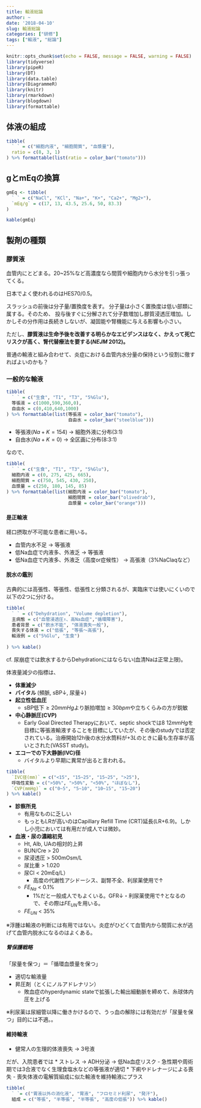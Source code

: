 ```yaml
---
title: 輸液総論
author: ~
date: '2018-04-10'
slug: 輸液総論
categories: ["研修"]
tags: ["輸液", "総論"]
---
```


```r
knitr::opts_chunk$set(echo = FALSE, message = FALSE, warning = FALSE)
library(tidyverse)
library(pipeR)
library(DT)
library(data.table)
library(DiagrammeR)
library(knitr)
library(rmarkdown)
library(blogdown)
library(formattable)
```

## 体液の組成

```r
tibble(
  ` ` = c("細胞内液", "細胞間質", "血漿量"),
  ratio = c(8, 3, 1)
) %>% formattable(list(ratio = color_bar("tomato")))
```


## gとmEqの換算

```r
gmEq <- tibble(
  ` ` = c("NaCl", "KCl", "Na+", "K+", "Ca2+", "Mg2+"),
  `mEq/g` = c(17, 13, 43.5, 25.6, 50, 83.3)
)

kable(gmEq)
```

## 製剤の種類

### 膠質液

血管内にとどまる。20~25%など高濃度なら間質や細胞内から水分を引っ張ってくる。

日本でよく使われるのはHES70/0.5。

スラッシュの前後は分子量/置換度を表す。
分子量は小さく置換度は低い部類に属する。そのため、
投与後すぐに分解されて分子数増加し膠質浸透圧増加。しかしその分作用は長続きしないが、凝固能や腎機能に与える影響も小さい。

ただし、**膠質液は生命予後を改善する明らかなエビデンスはなく、かえって死亡リスクが高く、腎代替療法を要する(*NEJM* 2012)。**

普通の輸液と組み合わせて、炎症における血管内水分量の保持という役割に徹すればよいのかも？


### 一般的な輸液

```r
tibble(
  ` ` = c("生食", "T1", "T3", "5%Glu"),
  等張液 = c(1000,590,360,0),
  自由水 = c(0,410,640,1000)
) %>% formattable(list(等張液 = color_bar("tomato"),
                       自由水 = color_bar("steelblue")))
```

* 等張液($Na + K = 154$) -> 細胞外液に分布(3:1)
* 自由水($Na + K = 0$) -> 全区画に分布(8:3:1)

なので、

```r
tibble(
  ` ` = c("生食", "T1", "T3", "5%Glu"),
  細胞内液 = c(0, 275, 425, 665),
  細胞間質 = c(750, 545, 430, 250),
  血漿量 = c(250, 180, 145, 85)
) %>% formattable(list(細胞内液 = color_bar("tomato"),
                       細胞間質 = color_bar("olivedrab"),
                       血漿量 = color_bar("orange")))
```

#### 是正輸液

経口摂取が不可能な患者に用いる。

* 血管内水不足 -> 等張液
* 低Na血症で内液多、外液乏 -> 等張液
* 低Na血症で内液多、外液乏（高度or症候性） -> 高張液（3%NaClaqなど）

#### 脱水の鑑別

古典的には高張性、等張性、低張性と分類されるが、実臨床では使いにくいので以下の2つに分ける。

```r
tibble(
  ` ` = c("Dehydration", "Volume depletion"),
  主病態 = c("血管浸透圧↑、高Na血症","循環障害"),
  患者背景 = c("飲水不能", "体液喪失一般"),
  喪失する体液 = c("低張", "等張〜高張"),
  輸液例 = c("5%Glu", "生食")
  
) %>% kable()
```

cf. 尿崩症では飲水するからDehydrationにはならない(血清Naは正常上限)。

体液量減少の指標は、

- **体重減少**
- **バイタル **(頻脈, sBP↓, 尿量↓)
- **起立性低血圧**
    - sBP低下$\ge20mmHg$より脈拍増加$\ge30bpm$や立ちくらみの方が鋭敏
- **中心静脈圧(CVP)**
    - Early Goal Directed Therapyにおいて、septic shockでは$8~12mmHg$を目標に等張液輸液することを目標にしていたが、その後のstudyでは否定されている。治療開始12h後の水分水筒料が$+3L$のときに最も生存率が高いとされた(VASST study)。
- **エコーでの下大静脈(IVC)径**
    - バイタルより早期に異常が出ると言われる。

```r
tibble(
  `IVC径(mm)` = c("<15", "15~25", "15~25", ">25"),
  呼吸性変動 = c(">50%", ">50%", "<50%", "ほぼなし"),
  `CVP(mmHg)` = c("0~5", "5~10", "10~15", "15~20")
) %>% kable()
```

- **診察所見**
    - 有用なものに乏しい
    - もっともLRが高いのはCapillary Refill Time (CRT)延長(LR$+6.9$)。しかし小児においては有用だが成人では微妙。
- **血液・尿の濃縮初見**
    - Ht, Alb, UAの相対的上昇
    - BUN/Cre > 20
    - 尿浸透圧 > 500mOsm/L
    - 尿比重 > 1.020
    - 尿Cl < 20mEq/L）
        - 高度の代謝性アシドーシス、副腎不全、利尿薬使用で↑
    - $FE_{Na}$ < 0.1% 
        - 1%だと一般成人でもよくいる。GFR↓・利尿薬使用で↑となるので、その際は$FE_{UN}$を用いる。
    - $FE_{UN}$ < 35%

※浮腫は輸液の判断には有用ではない。炎症がひどくて血管内から間質に水が逃げて血管内脱水になるのはよくある。

##### 腎保護戦略

「尿量を保つ」＝「循環血漿量を保つ」

- 適切な輸液量
- 昇圧剤（とくにノルアドレナリン）
    - 敗血症のhyperdynamic stateで拡張した輸出細動脈を締めて、糸球体内圧を上げる

※利尿薬は尿細管以降に働きかけるので、うっ血の解除には有効だが「尿量を保つ」目的には不適。。

#### 維持輸液

* 健常人の生理的体液喪失 -> 3号液

だが、入院患者では
* ストレス -> ADH分泌 -> 低Na血症リスク
    - 急性期や周術期では3合液でなく生理食塩水などの等張液が適切
* 下痢やドレナージによる喪失
    - 喪失体液の電解質組成に似た輸液を維持輸液にプラス
  
```r
tibble(
  ` `= c("胃液以外の消化液", "胃液", "フロセミド利尿", "発汗"),
  組成 = c("等張", "半等張", "半等張", "高度の低張")) %>% kable()
```

